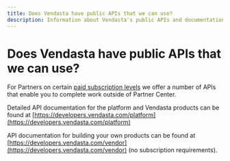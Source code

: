 ```yaml
---
title: Does Vendasta have public APIs that we can use?
description: Information about Vendasta's public APIs and documentation resources.
---
```


# Does Vendasta have public APIs that we can use?

For Partners on certain [paid subscription levels](https://www.vendasta.com/pricing/) we offer a number of APIs that enable you to complete work outside of Partner Center.

Detailed API documentation for the platform and Vendasta products can be found at [https://developers.vendasta.com/platform](https://developers.vendasta.com/platform)

API documentation for building your own products can be found at [https://developers.vendasta.com/vendor](https://developers.vendasta.com/vendor) (no subscription requirements).